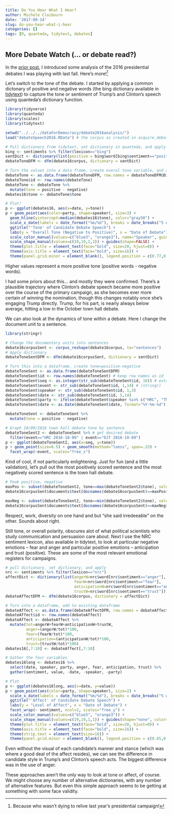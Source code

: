 ```yaml
---
title: Do You Hear What I Hear?
author: Michele Claibourn
date: '2017-09-14'
slug: do-you-hear-what-i-hear
categories: []
tags: [R, quanteda, tidytext, debates]
---
```


## More Debate Watch (... or debate read?)

In the [prior post](../2017-09-14-debate-watch/), I introduced some analysis of the 2016 presidential debates I was playing with last fall. Here's more![^1]

Let's switch to the tone of the debate. I started by applying a common dictonary of positive and negative words (the bing dictionary available in [tidytext](http://tidytextmining.com/)) to capture the tone or sentiment of Trump's and Clinton's speech using quanteda's dictionary function.  

```r
library(tidyverse)
library(quanteda)
library(scales)
library(tidytext) 

setwd("../../../dataForDemocracy/debate2016analysis/")
load("debateSpeech2016.RData") # the corpus as created in acquire_debates.R

# Pull dictionary from tidytext, set dictionary in quanteda, and apply it to corpus
bing <- sentiments %>% filter(lexicon=="bing") 
sentDict <- dictionary(list(positive = bing$word[bing$sentiment=="positive"], negative = bing$word[bing$sentiment=="negative"])) 
debateToneDFM <- dfm(debate16corpus, dictionary = sentDict) 

# Turn the values into a data frame, create overal tone variable, and add to existing data frame
debateTone <- as.data.frame(debateToneDFM, row.names = debateToneDFM@Dimnames$docs) 
debateTone$id <- row.names(debateTone) 
debateTone <- debateTone %>% 
  mutate(tone = positive - negative)
debates16$tone <- debateTone$tone 

# Plot!
p <- ggplot(debates16, aes(x=date, y=tone))
p + geom_point(aes(color=party, shape=speaker), size=3) + 
  geom_hline(yintercept=median(debates16$tone), color="gray50") +
  scale_x_date(labels = date_format("%m/%d"), breaks = date_breaks("5 weeks")) + 
  ggtitle("'Tone' of Candidate Debate Speech") + 
  labs(y = "Overall Tone (Negative to Positive)", x = "Date of Debate") +
  scale_color_manual(values=c("blue3", "orange3"), name="Speaker", guide=guide_legend(reverse = TRUE)) +
  scale_shape_manual(values=c(19,19,1,1)) + guides(shape=FALSE) +
  theme(plot.title = element_text(face="bold", size=20, hjust=0)) + 
  theme(axis.title = element_text(face="bold", size=16)) + 
  theme(panel.grid.minor = element_blank(), legend.position = c(0.77,0.9), legend.text=element_text(face="bold", size=12))
```

Higher values represent a more positive tone (positive words - negative words).

I had some priors about this... and mostly they were confirmed. There's a plausible trajectory where Clinton's debate speech became more positive over the course of the primary campaign, as she becomes ever more certain of winning the nomination, though this changes notably once she's engaging Trump directly. Trump, for his part, is nearly always below average, hitting a low in the October town hall debate.

We can also look at the dynamics of tone within a debate. Here I change the document unit to a sentence.

```r
library(stringr)

# Change the documentary units into sentences
debate16corpusSent <- corpus_reshape(debate16corpus, to="sentences")
# Apply dictionary
debateToneSentDFM <- dfm(debate16corpusSent, dictionary = sentDict)

# Turn this into a dataframe, create tone=positive-negative
debateToneSent <- as.data.frame(debateToneSentDFM)
debateToneSent$id <- row.names(debateToneSent) # keep row names as id
debateToneSent$seq <- as.integer(str_sub(debateToneSent$id, 16)) # extract sentence order
debateToneSent$event <- str_sub(debateToneSent$id, 1,14) # (stringr)
debateToneSent$speaker <- str_sub(debateToneSent$id, 1,3)
debateToneSent$date <- str_sub(debateToneSent$id, 5,14)
debateToneSent$party <- ifelse(debateToneSent$speaker %in% c("HRC", "TMK"), "Dem", "Rep")
debateToneSent$date <- as.Date(debateToneSent$date, format="%Y-%m-%d")

debateToneSent <- debateToneSent %>% 
  mutate(tone = positive - negative)

# Graph 10/09/2016 town hall debate tone by sentence
debateToneSent2 <- debateToneSent %>% # get desired debate
  filter(event=="HRC 2016-10-09" | event=="DJT 2016-10-09")
p <- ggplot(debateToneSent2, aes(x=seq, y=tone))
p + geom_point(size=0.5) + geom_smooth(method="loess", span=.33) + 
  facet_wrap(~event, scales="free_x")
```

Kind of cool, if not particularly enlightening. Just for fun (and a little validation), let's pull out the most positively scored sentence and the most negatively scored sentence is the town hall debate. 

```r
# Peak positive, negative
maxPos <- subset(debateToneSent2, tone==max(debateToneSent2$tone), select=id) # most positive sentence
debate16corpusSent$documents$text[docnames(debate16corpusSent)==maxPos$id]

maxNeg <- subset(debateToneSent2, tone==min(debateToneSent2$tone), select=id) # most negative sentence
debate16corpusSent$documents$text[docnames(debate16corpusSent)==maxNeg$id]
```

Respect, work, diversity on one hand and but "she said irredeeable" on the other. Sounds about right.

Still tone, or overall polarity, obscures alot of what political scientists who study communication and persuasion care about. Next I use the NRC sentiment lexicon, also available in tidytext, to look at particular negative emotions -- fear and anger and particular positive emotions -- anticipation and trust (positive). These are some of the most relevant emotional registers for campaigns.

```r
# pull dictionary, set dictionary, and apply
nrc <- sentiments %>% filter(lexicon=="nrc") 
affectDict <- dictionary(list(angerW=nrc$word[nrc$sentiment=="anger"],
                              fearW=nrc$word[nrc$sentiment=="fear"],
                              anticipationW=nrc$word[nrc$sentiment=="anticipation"],
                              trustW=nrc$word[nrc$sentiment=="trust"]))
debateAffectDFM <- dfm(debate16corpus, dictionary = affectDict) 

# Turn into a dataframe, add to existing dataframe
debateAffect <- as.data.frame(debateAffectDFM, row.names = debateAffectDFM@Dimnames$docs)
debateAffect$id <- row.names(debateAffect) 
debateAffect <- debateAffect %>% 
  mutate(tot=angerW+fearW+anticipationW+trustW,
         anger=(angerW/tot)*100,
         fear=(fearW/tot)*100,
         anticipation=(anticipationW/tot)*100,
         trust=(trustW/tot)*100)
debates16[,7:10] <- debateAffect[,7:10]

# Gather the four variables
debates16long <- debates16 %>% 
  select(date, speaker, party, anger, fear, anticipation, trust) %>% 
  gather(sentiment, value, -date, -speaker, -party)

# Plot
p <- ggplot(debates16long, aes(x=date, y=value)) 
p + geom_point(aes(color=party, shape=speaker), size=2) + 
  scale_x_date(labels = date_format("%m/%d"), breaks = date_breaks("5 weeks")) + 
  ggtitle("'Affect' of Candidate Debate Speech") + 
  labs(y = "Level of Affect", x = "Date of Debate") +
  facet_wrap(~ sentiment, ncol=2, scales="free_y") + 
  scale_color_manual(values=c("blue3", "orange3")) +
  scale_shape_manual(values=c(19,19,1,1)) + guides(shape="none", color="none") +
  theme(plot.title = element_text(face="bold", size=20, hjust=0)) + 
  theme(axis.title = element_text(face="bold", size=16)) + 
  theme(strip.text = element_text(size=16)) +
  theme(panel.grid.minor = element_blank(), legend.position = c(0.85,0.9), legend.text=element_text(face="bold", size=12))
```

Even without the visual of each candidate's manner and stance (which was where a good deal of the affect resides), we can see the difference in candidate style in Trump's and Clinton's speech acts. The biggest difference was in the use of anger.

These approaches aren't the only way to look at tone or affect, of course. We might choose any number of alternative dictionaries, with any number of alternative features. But even this simple approach seems to be getting at something with some face validity.

[^1]: Because who wasn't dying to relive last year's presidential campaign!